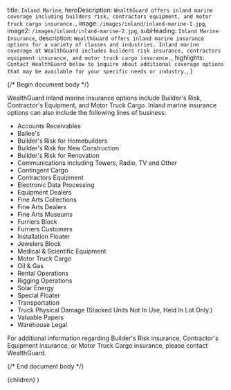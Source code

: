 
  title: `Inland Marine`,
  heroDescription: `WealthGuard offers inland marine coverage including builders risk, contractors equipment, and motor truck cargo insurance.`,
  image: `/images/inland/inland-marine-1.jpg`,
  image2: `/images/inland/inland-marine-2.jpg`,
  subHeading: `Inland Marine Insurance`,
  description: `WealthGuard offers inland marine insurance options for a variety of classes and industries. Inland marine coverage at WealthGuard includes builders risk insurance, contractors equipment insurance, and motor truck cargo insurance.`,
  highlights: `Contact WealthGuard below to inquire about additional coverage options that may be available for your specific needs or industry.`,
}

{/* Begin document body */}

WealthGuard inland marine insurance options include Builder's Risk, Contractor's Equipment, and Motor Truck Cargo. Inland marine insurance options can also include the following lines of business:

- Accounts Receivables 
- Bailee's
- Builder's Risk for Homebuilders
- Builder's Risk for New Construction 
- Builder's Risk for Renovation
- Communications including Towers, Radio, TV and Other 
- Contingent Cargo
- Contractors Equipment
- Electronic Data Processing 
- Equipment Dealers
- Fine Arts Collections
- Fine Arts Dealers
- Fine Arts Museums
- Furriers Block
- Furriers Customers
- Installation Floater
- Jewelers Block
- Medical & Scientific Equipment 
- Motor Truck Cargo
- Oil & Gas
- Rental Operations
- Rigging Operations
- Solar Energy
- Special Floater
- Transportation
- Truck Physical Damage (Stacked Units Not In Use, Held In Lot Only.) 
- Valuable Papers
- Warehouse Legal

For additional information regarding Builder's Risk insurance, Contractor's Equipment insurance, or Motor Truck Cargo insurance, please contact WealthGuard.


{/* End document body */}

  <SolutionTemplate meta={meta}>{children}</SolutionTemplate>
)
